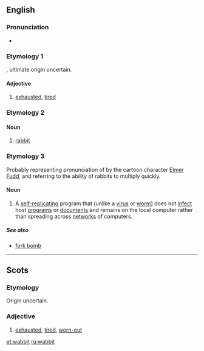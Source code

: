 ==English==

===Pronunciation===
* {{IPA|/ˈwæbɪt/}}
*: {{rhymes|æbɪt}}

===Etymology 1===
{{etyl|sco}} {{term|wabbit|lang=sco}}, ultimate origin uncertain.

====Adjective====
{{en-adj}}

# {{Scotland}} [[exhausted]], [[tired]]

===Etymology 2===

====Noun====
{{en-noun}}

# {{context needed}} [[rabbit]]

===Etymology 3===
Probably representing pronunciation of {{term|rabbit}} by the cartoon character [[w:Elmer Fudd|Elmer Fudd]], and referring to the ability of rabbits to multiply quickly.

====Noun====
{{wikipedia}}
{{en-noun}}

# {{computing}} A [[self-replicating]] program that (unlike a [[virus]] or [[worm]]) does not [[infect]] host [[program]]s or [[document]]s and remains on the local computer rather than spreading across [[network]]s of computers.

=====See also=====
* [[fork bomb]]

----

==Scots==

===Etymology===
Origin uncertain.

===Adjective===
{{sco-adj}}

# [[exhausted]], [[tired]], [[worn-out]]

[[et:wabbit]]
[[ru:wabbit]]